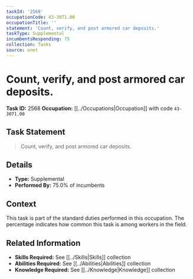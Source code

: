 ```yaml
---
taskId: '2568'
occupationCode: 43-3071.00
occupationTitle: ''
statement: 'Count, verify, and post armored car deposits.'
taskType: Supplemental
incumbentsResponding: 75
collection: Tasks
source: onet
---
```

# Count, verify, and post armored car deposits.

**Task ID:** 2568
**Occupation:** [[../Occupations|Occupation]] with code `43-3071.00`

## Task Statement

> Count, verify, and post armored car deposits.

## Details

- **Type:** Supplemental
- **Performed By:** 75.0% of incumbents

## Context

This task is part of the standard duties performed in this occupation. The percentage indicates how common this task is among workers in the field.

## Related Information

- **Skills Required:** See [[../Skills|Skills]] collection
- **Abilities Required:** See [[../Abilities|Abilities]] collection
- **Knowledge Required:** See [[../Knowledge|Knowledge]] collection
